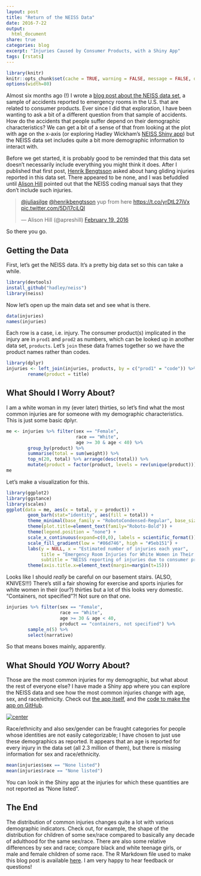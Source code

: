 ```yaml
---
layout: post
title: "Return of the NEISS Data"
date: 2016-7-22
output:
  html_document
share: true
categories: blog
excerpt: "Injuries Caused by Consumer Products, with a Shiny App"
tags: [rstats]
---
```


```r
library(knitr)
knitr::opts_chunk$set(cache = TRUE, warning = FALSE, message = FALSE, dpi = 180)
options(width=80)
```

Almost six months ago (!) I wrote a [blog post about the NEISS data set](http://juliasilge.com/blog/Your-Floor/), a sample of accidents reported to emergency rooms in the U.S. that are related to consumer products. Ever since I did that exploration, I have been wanting to ask a bit of a different question from that sample of accidents. How do the accidents that people suffer depend on their demographic characteristics? We can get a bit of a sense of that from looking at the plot with age on the x-axis (or exploring Hadley Wickham's [NEISS Shiny app](https://hadley.shinyapps.io/neiss-explorer/)) but the NEISS data set includes quite a bit more demographic information to interact with.

Before we get started, it is probably good to be reminded that this data set doesn't necessarily include everything you might think it does. After I published that first post, [Henrik Bengtsson](https://twitter.com/henrikbengtsson) asked about hang gliding injuries reported in this data set. There appeared to be none, and I was befuddled until [Alison Hill](https://twitter.com/apreshill) pointed out that the NEISS coding manual says that they don't include such injuries.

<blockquote class="twitter-tweet" data-lang="en"><p lang="en" dir="ltr"><a href="https://twitter.com/juliasilge">@juliasilge</a> <a href="https://twitter.com/henrikbengtsson">@henrikbengtsson</a> yup from here <a href="https://t.co/yrDtL27iVx">https://t.co/yrDtL27iVx</a> <a href="https://t.co/5Dj17ciLQl">pic.twitter.com/5Dj17ciLQl</a></p>&mdash; Alison Hill (@apreshill) <a href="https://twitter.com/apreshill/status/700826041116291073">February 19, 2016</a></blockquote>
<script async src="http://platform.twitter.com/widgets.js" charset="utf-8"></script>

So there you go.

## Getting the Data

First, let's get the NEISS data. It's a pretty big data set so this can take a while.

```r
library(devtools)
install_github("hadley/neiss")
library(neiss)
```

Now let's open up the main data set and see what is there.

```r
data(injuries)
names(injuries)
```

Each row is a case, i.e. injury. The consumer product(s) implicated in the injury are in `prod1` and `prod2` as numbers, which can be looked up in another data set, `products`. Let's `join` these data frames together so we have the product names rather than codes.

```r
library(dplyr)
injuries <- left_join(injuries, products, by = c("prod1" = "code")) %>% 
        rename(product = title)
```

## What Should I Worry About?

I am a white woman in my (ever later) thirties, so let's find what the most common injuries are for someone with my demographic characteristics. This is just some basic dplyr.

```r
me <- injuries %>% filter(sex == "Female",
                          race == "White",
                          age >= 30 & age < 40) %>%
        group_by(product) %>%
        summarise(total = sum(weight)) %>% 
        top_n(20, total) %>% arrange(desc(total)) %>%
        mutate(product = factor(product, levels = rev(unique(product))))
me
```

Let's make a visualization for this.

```r
library(ggplot2)
library(ggstance)
library(scales)
ggplot(data = me, aes(x = total, y = product)) + 
        geom_barh(stat="identity", aes(fill = total)) +
        theme_minimal(base_family = "RobotoCondensed-Regular", base_size = 13) +
        theme(plot.title=element_text(family="Roboto-Bold")) +
        theme(legend.position = "none") +
        scale_x_continuous(expand=c(0,0), labels = scientific_format()) +
        scale_fill_gradient(low = "#86d746", high = "#5eb151") +
        labs(y = NULL, x = "Estimated number of injuries each year",
             title = "Emergency Room Injuries for White Women in Their 30s",
             subtitle = "NEISS reporting of injuries due to consumer products") +
        theme(axis.title.x=element_text(margin=margin(t=15)))
```

Looks like I should *really* be careful on our basement stairs. (ALSO, KNIVES!!!) There's still a fair showing for exercise and sports injuries for white women in their (our?) thirties but a lot of this looks very domestic. "Containers, not specified"?! Not sure on that one.

```r
injuries %>% filter(sex == "Female",
                    race == "White",
                    age >= 30 & age < 40,
                    product == "containers, not specified") %>%
        sample_n(5) %>%
        select(narrative)
```

So that means boxes mainly, apparently.

## What Should *YOU* Worry About?

Those are the most common injuries for my demographic, but what about the rest of everyone else? I have made a Shiny app where you can explore the NEISS data and see how the most common injuries change with age, sex, and race/ethnicity. Check out [the app itself](https://datassist.shinyapps.io/neiss_demographics/), and the [code to make the app on GitHub](https://github.com/juliasilge/neissapp).

[![center](/figs/2016-07-22-Return-of-NEISS/NEISSshiny.png)](https://datassist.shinyapps.io/neiss_demographics/)

Race/ethnicity and also sex/gender can be fraught categories for people whose identities are not easily categorizable; I have chosen to just use these demographics as reported. It appears that an age is reported for every injury in the data set (all 2.3 million of them), but there is missing information for sex and race/ethnicity.

```r
mean(injuries$sex == "None listed")
mean(injuries$race == "None listed")
```

You can look in the Shiny app at the injuries for which these quantities are not reported as "None listed".

## The End

The distribution of common injuries changes quite a lot with various demographic indicators. Check out, for example, the shape of the distribution for children of some sex/race compared to basically any decade of adulthood for the same sex/race. There are also some relative differences by sex and race; compare black and white teenage girls, or male and female children of some race. The R Markdown file used to make this blog post is available [here](https://github.com/juliasilge/juliasilge.github.io/blob/master/_R/2016-07-22-Return-of-NEISS.Rmd). I am very happy to hear feedback or questions!
